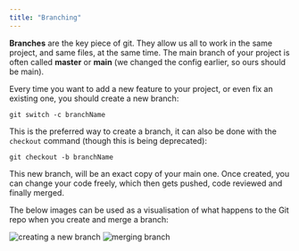 ```yaml
---
title: "Branching"
---
```


**Branches** are the key piece of git. They allow us all to work in the same project, and same files, at the same time.
The main branch of your project is often called **master** or **main** (we changed the config earlier, so ours should be main).

Every time you want to add a new feature to your project, or even fix an existing one, you should create a new branch:

```
git switch -c branchName
```
This is the preferred way to create a branch, it can also be done with the `checkout` command (though this is being deprecated):

```
git checkout -b branchName
```

This new branch, will be an exact copy of your main one. Once created, you can change your code freely, which then gets pushed, code reviewed and finally merged.

The below images can be used as a visualisation of what happens to the Git repo when you create and merge a branch:

![creating a new branch](https://firebasestorage.googleapis.com/v0/b/avocado-on-toast.appspot.com/o/images%2F29708f6f0a6282dc53f482bdb6c2bb7588ae98fad34c8f354b8922dcc30470f7.png?alt=media&token=ea5dd74b-1cf8-4965-b6dc-fa14a112ff4f)
![merging branch](https://firebasestorage.googleapis.com/v0/b/avocado-on-toast.appspot.com/o/images%2F5ab537a359fd513f342242047c6203551b82ac5c7ba494c92ec080b1e991d7c4.png?alt=media&token=db85f93d-cbe0-45d7-8cb3-c443068a9ab1)
